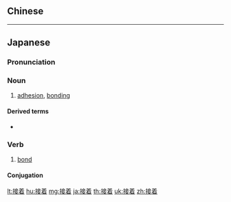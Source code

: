 {{also|接著}}
==Chinese==
{{zh-see|接著}}
----
==Japanese==
{{ja-kanjitab|せつ|k1=せっ|ちゃく|yomi=o}}

===Pronunciation===
{{ja-pron|せっちゃく|y=o}}

===Noun===
{{ja-noun|せっちゃく|tr=both}}

# [[adhesion]], [[bonding]]

====Derived terms====
* {{l/ja|接着剤}}

===Verb===
{{ja-verb-suru|せっちゃく|tr=both}}

#[[bond]]

====Conjugation====
{{ja-suru|せっちゃく}}

[[lt:接着]]
[[hu:接着]]
[[mg:接着]]
[[ja:接着]]
[[th:接着]]
[[uk:接着]]
[[zh:接着]]